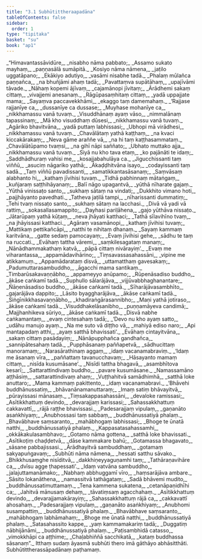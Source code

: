 ```yaml
---
title: "3.1 Subhūtittheraapadāna"
tableOfContents: false
sidebar:
  order: 1
type: "tipitaka"
basket: "su"
book: "ap1"
---
```



<DynamicBreadcrumb />

<Division number="1" book="ap1" bookNo="20" page="74">

<Paragraph number="860" type="verses" book="ap1">
_“Himavantassāvidūre,_  
_nisabho nāma pabbato;_  
_Assamo sukato mayhaṃ,_  
_paṇṇasālā sumāpitā._  

</Paragraph>

</Division>
<Division number="2" book="ap1" bookNo="20" page="74">

<Paragraph number="861" type="verses" book="ap1">
_Kosiyo nāma nāmena,_  
_jaṭilo uggatāpano;_  
_Ekākiyo adutiyo,_  
_vasāmi nisabhe tadā._  

</Paragraph>

</Division>
<Division number="3" book="ap1" bookNo="20" page="74">

<Paragraph number="862" type="verses" book="ap1">
_Phalaṃ mūlañca paṇṇañca,_  
_na bhuñjāmi ahaṃ tadā;_  
_Pavattaṃva supātāhaṃ,_  
_upajīvāmi tāvade._  

</Paragraph>

</Division>
<Division number="4" book="ap1" bookNo="20" page="74">

<Paragraph number="863" type="verses" book="ap1">
_Nāhaṃ kopemi ājīvaṃ,_  
_cajamānopi jīvitaṃ;_  
_Ārādhemi sakaṃ cittaṃ,_  
_vivajjemi anesanaṃ._  

</Paragraph>

</Division>
<Division number="5" book="ap1" bookNo="20" page="74">

<Paragraph number="864" type="verses" book="ap1">
_Rāgūpasaṃhitaṃ cittaṃ,_  
_yadā uppajjate mama;_  
_Sayaṃva paccavekkhāmi,_  
_ekaggo taṃ damemahaṃ._  

</Paragraph>

</Division>
<Division number="6" book="ap1" bookNo="20" page="74">

<Paragraph number="865" type="verses" book="ap1">
_‘Rajjase rajjanīye ca,_  
_dussanīye ca dussase;_  
_Muyhase mohanīye ca,_  
_nikkhamassu vanā tuvaṃ._  

</Paragraph>

</Division>
<Division number="7" book="ap1" bookNo="20" page="74">

<Paragraph number="866" type="verses" book="ap1">
_Visuddhānaṃ ayaṃ vāso,_  
_nimmalānaṃ tapassinaṃ;_  
_Mā kho visuddhaṃ dūsesi,_  
_nikkhamassu vanā tuvaṃ._  

</Paragraph>

</Division>
<Division number="8" book="ap1" bookNo="20" page="74">

<Paragraph number="867" type="verses" book="ap1">
_Agāriko bhavitvāna,_  
_yadā puttaṃ labhissasi;_  
_Ubhopi mā virādhesi,_  
_nikkhamassu vanā tuvaṃ._  

</Paragraph>

</Division>
<Division number="9" book="ap1" bookNo="20" page="74">

<Paragraph number="868" type="verses" book="ap1">
_Chavālātaṃ yathā kaṭṭhaṃ,_  
_na kvaci kiccakārakaṃ;_  
_Neva gāme araññe vā,_  
_na hi taṃ kaṭṭhasammataṃ._  

</Paragraph>

</Division>
<Division number="10" book="ap1" bookNo="20" page="74">

<Paragraph number="869" type="verses" book="ap1">
_Chavālātūpamo tvaṃsi,_  
_na gihī nāpi saññato;_  
_Ubhato muttako ajja,_  
_nikkhamassu vanā tuvaṃ._  

</Paragraph>

</Division>
<Division number="11" book="ap1" bookNo="20" page="74">

<Paragraph number="870" type="verses" book="ap1">
_Siyā nu kho tava etaṃ,_  
_ko pajānāti te idaṃ;_  
_Saddhādhuraṃ vahisi me,_  
_kosajjabahulāya ca._  

</Paragraph>

</Division>
<Division number="12" book="ap1" bookNo="20" page="75">

<Paragraph number="871" type="verses" book="ap1">
_Jigucchissanti taṃ viññū,_  
_asuciṃ nāgariko yathā;_  
_Ākaḍḍhitvāna isayo,_  
_codayissanti taṃ sadā._  

</Paragraph>

</Division>
<Division number="13" book="ap1" bookNo="20" page="75">

<Paragraph number="872" type="verses" book="ap1">
_Taṃ viññū pavadissanti,_  
_samatikkantasāsanaṃ;_  
_Saṃvāsaṃ alabhanto hi,_  
_kathaṃ jīvihisi tuvaṃ._  

</Paragraph>

</Division>
<Division number="14" book="ap1" bookNo="20" page="75">

<Paragraph number="873" type="verses" book="ap1">
_Tidhā pabhinnaṃ mātaṅgaṃ,_  
_kuñjaraṃ saṭṭhihāyanaṃ;_  
_Balī nāgo upagantvā,_  
_yūthā nīharate gajaṃ._  

</Paragraph>

</Division>
<Division number="15" book="ap1" bookNo="20" page="75">

<Paragraph number="874" type="verses" book="ap1">
_Yūthā vinissaṭo santo,_  
_sukhaṃ sātaṃ na vindati;_  
_Dukkhito vimano hoti,_  
_pajjhāyanto pavedhati._  

</Paragraph>

</Division>
<Division number="16" book="ap1" bookNo="20" page="75">

<Paragraph number="875" type="verses" book="ap1">
_Tatheva jaṭilā tampi,_  
_nīharissanti dummatiṃ;_  
_Tehi tvaṃ nissaṭo santo,_  
_sukhaṃ sātaṃ na lacchasi._  

</Paragraph>

</Division>
<Division number="17" book="ap1" bookNo="20" page="75">

<Paragraph number="876" type="verses" book="ap1">
_Divā vā yadi vā rattiṃ,_  
_sokasallasamappito;_  
_Ḍayhasi pariḷāhena,_  
_gajo yūthāva nissaṭo._  

</Paragraph>

</Division>
<Division number="18" book="ap1" bookNo="20" page="75">

<Paragraph number="877" type="verses" book="ap1">
_Jātarūpaṃ yathā kūṭaṃ,_  
_neva jhāyati katthaci;_  
_Tathā sīlavihīno tvaṃ,_  
_na jhāyissasi katthaci._  

</Paragraph>

</Division>
<Division number="19" book="ap1" bookNo="20" page="75">

<Paragraph number="878" type="verses" book="ap1">
_Agāraṃ vasamānopi,_  
_kathaṃ jīvihisi tuvaṃ;_  
_Mattikaṃ pettikañcāpi,_  
_natthi te nihitaṃ dhanaṃ._  

</Paragraph>

</Division>
<Division number="20" book="ap1" bookNo="20" page="75">

<Paragraph number="879" type="verses" book="ap1">
_Sayaṃ kammaṃ karitvāna,_  
_gatte sedaṃ pamocayaṃ;_  
_Evaṃ jīvihisi gehe,_  
_sādhu te taṃ na ruccati._  

</Paragraph>

</Division>
<Division number="21" book="ap1" bookNo="20" page="75">

<Paragraph number="880" type="verses" book="ap1">
_Evāhaṃ tattha vāremi,_  
_saṃkilesagataṃ manaṃ;_  
_Nānādhammakathaṃ katvā,_  
_pāpā cittaṃ nivārayiṃ’._  

</Paragraph>

</Division>
<Division number="22" book="ap1" bookNo="20" page="75">

<Paragraph number="881" type="verses" book="ap1">
_Evaṃ me viharantassa,_  
_appamādavihārino;_  
_Tiṃsavassasahassāni,_  
_vipine me atikkamuṃ._  

</Paragraph>

</Division>
<Division number="23" book="ap1" bookNo="20" page="75">

<Paragraph number="882" type="verses" book="ap1">
_Appamādarataṃ disvā,_  
_uttamatthaṃ gavesakaṃ;_  
_Padumuttarasambuddho,_  
_āgacchi mama santikaṃ._  

</Paragraph>

</Division>
<Division number="24" book="ap1" bookNo="20" page="75">

<Paragraph number="883" type="verses" book="ap1">
_Timbarūsakavaṇṇābho,_  
_appameyyo anūpamo;_  
_Rūpenāsadiso buddho,_  
_ākāse caṅkamī tadā._  

</Paragraph>

</Division>
<Division number="25" book="ap1" bookNo="20" page="76">

<Paragraph number="884" type="verses" book="ap1">
_Suphullo sālarājāva,_  
_vijjūvabbhaghanantare;_  
_Ñāṇenāsadiso buddho,_  
_ākāse caṅkamī tadā._  

</Paragraph>

</Division>
<Division number="26" book="ap1" bookNo="20" page="76">

<Paragraph number="885" type="verses" book="ap1">
_Sīharājāvasambhīto,_  
_gajarājāva dappito;_  
_Lāsito byaggharājāva,_  
_ākāse caṅkamī tadā._  

</Paragraph>

</Division>
<Division number="27" book="ap1" bookNo="20" page="76">

<Paragraph number="886" type="verses" book="ap1">
_Siṅgīnikkhasavaṇṇābho,_  
_khadiraṅgārasannibho;_  
_Maṇi yathā jotiraso,_  
_ākāse caṅkamī tadā._  

</Paragraph>

</Division>
<Division number="28" book="ap1" bookNo="20" page="76">

<Paragraph number="887" type="verses" book="ap1">
_Visuddhakelāsanibho,_  
_puṇṇamāyeva candimā;_  
_Majjhanhikeva sūriyo,_  
_ākāse caṅkamī tadā._  

</Paragraph>

</Division>
<Division number="29" book="ap1" bookNo="20" page="76">

<Paragraph number="888" type="verses" book="ap1">
_Disvā nabhe caṅkamantaṃ,_  
_evaṃ cintesahaṃ tadā;_  
_‘Devo nu kho ayaṃ satto,_  
_udāhu manujo ayaṃ._  

</Paragraph>

</Division>
<Division number="30" book="ap1" bookNo="20" page="76">

<Paragraph number="889" type="verses" book="ap1">
_Na me suto vā diṭṭho vā,_  
_mahiyā ediso naro;_  
_Api mantapadaṃ atthi,_  
_ayaṃ satthā bhavissati’._  

</Paragraph>

</Division>
<Division number="31" book="ap1" bookNo="20" page="76">

<Paragraph number="890" type="verses" book="ap1">
_Evāhaṃ cintayitvāna,_  
_sakaṃ cittaṃ pasādayiṃ;_  
_Nānāpupphañca gandhañca,_  
_sannipātesahaṃ tadā._  

</Paragraph>

</Division>
<Division number="32" book="ap1" bookNo="20" page="76">

<Paragraph number="891" type="verses" book="ap1">
_Pupphāsanaṃ paññapetvā,_  
_sādhucittaṃ manoramaṃ;_  
_Narasārathinaṃ aggaṃ,_  
_idaṃ vacanamabraviṃ._  

</Paragraph>

</Division>
<Division number="33" book="ap1" bookNo="20" page="76">

<Paragraph number="892" type="verses" book="ap1">
_‘Idaṃ me āsanaṃ vīra,_  
_paññattaṃ tavanucchavaṃ;_  
_Hāsayanto mamaṃ cittaṃ,_  
_nisīda kusumāsane’._  

</Paragraph>

</Division>
<Division number="34" book="ap1" bookNo="20" page="76">

<Paragraph number="893" type="verses" book="ap1">
_Nisīdi tattha bhagavā,_  
_asambhītova kesarī;_  
_Sattarattindivaṃ buddho,_  
_pavare kusumāsane._  

</Paragraph>

</Division>
<Division number="35" book="ap1" bookNo="20" page="76">

<Paragraph number="894" type="verses" book="ap1">
_Namassamāno aṭṭhāsiṃ,_  
_sattarattindivaṃ ahaṃ;_  
_Vuṭṭhahitvā samādhimhā,_  
_satthā loke anuttaro;_  
_Mama kammaṃ pakittento,_  
_idaṃ vacanamabravi._  

</Paragraph>

</Division>
<Division number="36" book="ap1" bookNo="20" page="76">

<Paragraph number="895" type="verses" book="ap1">
_‘Bhāvehi buddhānussatiṃ,_  
_bhāvanānamanuttaraṃ;_  
_Imaṃ satiṃ bhāvayitvā,_  
_pūrayissasi mānasaṃ._  

</Paragraph>

</Division>
<Division number="37" book="ap1" bookNo="20" page="76">

<Paragraph number="896" type="verses" book="ap1">
_Tiṃsakappasahassāni,_  
_devaloke ramissasi;_  
_Asītikkhattuṃ devindo,_  
_devarajjaṃ karissasi;_  
_Sahassakkhattuṃ cakkavattī,_  
_rājā raṭṭhe bhavissasi._  

</Paragraph>

</Division>
<Division number="38" book="ap1" bookNo="20" page="77">

<Paragraph number="897" type="verses" book="ap1">
_Padesarajjaṃ vipulaṃ,_  
_gaṇanāto asaṅkhiyaṃ;_  
_Anubhossasi taṃ sabbaṃ,_  
_buddhānussatiyā phalaṃ._  

</Paragraph>

</Division>
<Division number="39" book="ap1" bookNo="20" page="77">

<Paragraph number="898" type="verses" book="ap1">
_Bhavābhave saṃsaranto,_  
_mahābhogaṃ labhissasi;_  
_Bhoge te ūnatā natthi,_  
_buddhānussatiyā phalaṃ._  

</Paragraph>

</Division>
<Division number="40" book="ap1" bookNo="20" page="77">

<Paragraph number="899" type="verses" book="ap1">
_Kappasatasahassamhi,_  
_okkākakulasambhavo;_  
_Gotamo nāma gottena,_  
_satthā loke bhavissati._  

</Paragraph>

</Division>
<Division number="41" book="ap1" bookNo="20" page="77">

<Paragraph number="900" type="verses" book="ap1">
_Asītikoṭiṃ chaḍḍetvā,_  
_dāse kammakare bahū;_  
_Gotamassa bhagavato,_  
_sāsane pabbajissasi._  

</Paragraph>

</Division>
<Division number="42" book="ap1" bookNo="20" page="77">

<Paragraph number="901" type="verses" book="ap1">
_Ārādhayitvā sambuddhaṃ,_  
_gotamaṃ sakyapuṅgavaṃ;_  
_Subhūti nāma nāmena,_  
_hessati satthu sāvako._  

</Paragraph>

</Division>
<Division number="43" book="ap1" bookNo="20" page="77">

<Paragraph number="902" type="verses" book="ap1">
_Bhikkhusaṃghe nisīditvā,_  
_dakkhiṇeyyaguṇamhi taṃ;_  
_Tathāraṇavihāre ca,_  
_dvīsu agge ṭhapessati’._  

</Paragraph>

</Division>
<Division number="44" book="ap1" bookNo="20" page="77">

<Paragraph number="903" type="verses" book="ap1">
_Idaṃ vatvāna sambuddho,_  
_jalajuttamanāmako;_  
_Nabhaṃ abbhuggamī vīro,_  
_haṃsarājāva ambare._  

</Paragraph>

</Division>
<Division number="45" book="ap1" bookNo="20" page="77">

<Paragraph number="904" type="verses" book="ap1">
_Sāsito lokanāthena,_  
_namassitvā tathāgataṃ;_  
_Sadā bhāvemi mudito,_  
_buddhānussatimuttamaṃ._  

</Paragraph>

</Division>
<Division number="46" book="ap1" bookNo="20" page="77">

<Paragraph number="905" type="verses" book="ap1">
_Tena kammena sukatena,_  
_cetanāpaṇidhīhi ca;_  
_Jahitvā mānusaṃ dehaṃ,_  
_tāvatiṃsaṃ agacchahaṃ._  

</Paragraph>

</Division>
<Division number="47" book="ap1" bookNo="20" page="77">

<Paragraph number="906" type="verses" book="ap1">
_Asītikkhattuṃ devindo,_  
_devarajjamakārayiṃ;_  
_Sahassakkhattuṃ rājā ca,_  
_cakkavattī ahosahaṃ._  

</Paragraph>

</Division>
<Division number="48" book="ap1" bookNo="20" page="77">

<Paragraph number="907" type="verses" book="ap1">
_Padesarajjaṃ vipulaṃ,_  
_gaṇanāto asaṅkhiyaṃ;_  
_Anubhomi susampattiṃ,_  
_buddhānussatiyā phalaṃ._  

</Paragraph>

</Division>
<Division number="49" book="ap1" bookNo="20" page="77">

<Paragraph number="908" type="verses" book="ap1">
_Bhavābhave saṃsaranto,_  
_mahābhogaṃ labhāmahaṃ;_  
_Bhoge me ūnatā natthi,_  
_buddhānussatiyā phalaṃ._  

</Paragraph>

</Division>
<Division number="50" book="ap1" bookNo="20" page="77">

<Paragraph number="909" type="verses" book="ap1">
_Satasahassito kappe,_  
_yaṃ kammamakariṃ tadā;_  
_Duggatiṃ nābhijānāmi,_  
_buddhānussatiyā phalaṃ._  

</Paragraph>

</Division>
<Division number="51" book="ap1" bookNo="20" page="78">

<Paragraph number="910" type="verses" book="ap1">
_Paṭisambhidā catasso,_  
_vimokkhāpi ca aṭṭhime;_  
_Chaḷabhiññā sacchikatā,_  
_kataṃ buddhassa sāsanaṃ”._  

</Paragraph>

<Paragraph number="911" book="ap1">
Itthaṃ sudaṃ āyasmā subhūti thero imā gāthāyo abhāsitthāti.

</Paragraph>
</Division>

<Paragraph number="912" type="center" book="ap1">
Subhūtittherassāpadānaṃ paṭhamaṃ.
</Paragraph>